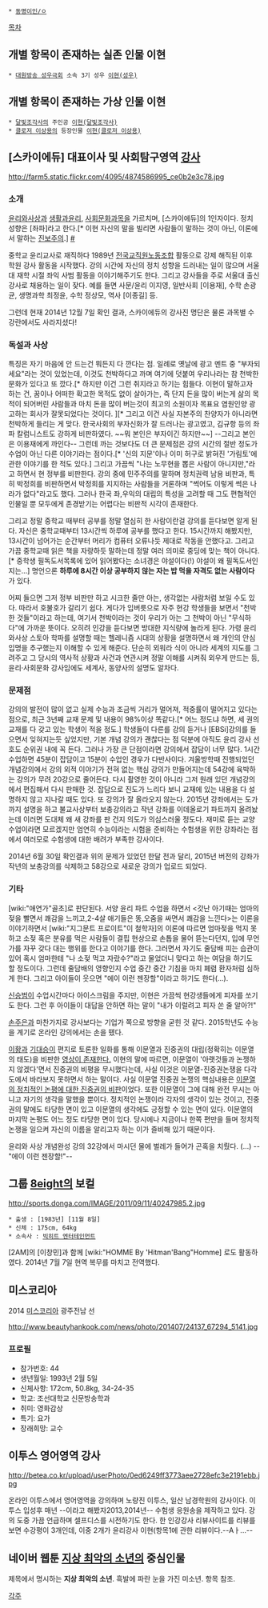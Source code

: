  * [[동명이인/ㅇ]]

[[목차]]

== 개별 항목이 존재하는 실존 인물 이현 ==
 * [[대원방송 성우극회]] 소속 3기 성우 [[이현(성우)]]

== 개별 항목이 존재하는 가상 인물 이현 ==
 * [[달빛조각사]]의 주인공 [[이현(달빛조각사)]]
 * [[클로저 이상용]]의 등장인물 [[이현(클로저 이상용)]]

== [스카이에듀] 대표이사 및 사회탐구영역 [[강사]] ==
http://farm5.static.flickr.com/4095/4874586995_ce0b2e3c78.jpg

=== 소개 ===
[[윤리와사상]]과 [[생활과윤리]], [[사회문화]]과목을 가르치며, [스카이에듀]의 1인자이다. 정치 성향은 [좌파]라고 한다.[* 이현 자신의 말을 빌리면 사람들이 말하는 것이 아닌, 이론에서 말하는 [[진보주의]].] [http://www.youtube.com/watch?v=YOkD-Hdro6w&feature=player_embedded #]

중학교 윤리교사로 재직하다 1989년 [[전국교직원노동조합]] 활동으로 강제 해직된 이후 학원 강사 활동을 시작했다. 강의 시간에 자신의 정치 성향을 드러내는 일이 많으며 서울대 재학 시절 좌익 사범 활동을 이야기해주기도 한다. 그리고 강사들을 주로 서울대 출신 강사로 채용하는 일이 잦다. 예를 들면 사문/윤리 이지영, 일반사회 [이용재], 수학 손광균, 생명과학 최정윤, 수학 정상모, 역사 [이종길] 등.

그런데 현재 2014년 12월 7일 확인 결과, 스카이에듀의 강사진 명단은 물론 과목별 수강란에서도 사라지셨다!
=== 독설과 사상 ===
특징은 자기 마음에 안 드는건 뭐든지 다 깐다는 점. 일례로 옛날에 광고 멘트 중 "부자되세요"라는 것이 있었는데, 이것도 천박하다고 까며 여기에 덧붙여 우리나라는 참 천박한 문화가 있다고 또 깠다.[* 하지만 이건 그런 취지라고 하기는 힘들다. 이현이 말하고자 하는 건, 꿈이나 어떠한 확고한 목적도 없이 살아가는, 즉 단지 돈을 많이 버는게 삶의 목적이 되어버린 사람들과 마치 돈을 많이 버는것이 최고의 소원이자 목표요 염원인양 광고하는 회사가 잘못되었다는 것이다. ][* 그리고 이건 사실 자본주의 찬양자가 아니라면 천박하게 들리는 게 맞다. 한국사회의 부자신화가 잘 드러나는 광고였고, 김규항 등의 좌파 칼럼니스트도 강하게 비판하였다. ~~뭐 본인은 부자이긴 하지만~~] --그리고 본인은 이용재에게 까인다-- 그런데 까는 것보다도 더 큰 문제점은 강의 시간의 절반 정도가 수업이 아닌 다른 이야기라는 점이다.[* '신의 지문'이나 이미 허구로 밝혀진 '가림토'에 관한 이야기를 한 적도 있다.] 그리고 가끔씩 "나는 노무현을 뽑은 사람이 아니지만,"라고 하면서 현 정부를 비판한다. 강의 중에 민주주의를 말하며 정치권력 남용 비판과, 특히 박정희를 비판하면서 박정희를 지지하는 사람들을 거론하며 "썩어도 이렇게 썩은 나라가 없다"라고도 했다. 그러나 한국 좌,우익의 대립의 특성을 고려할 때 그도 편협적인 인물일 뿐 모두에게 존경받기는 어렵다는 비판적 시각이 존재한다. 

그리고 정말 중학교 때부터 공부를 정말 열심히 한 사람이란걸 강의를 듣다보면 알게 된다. 자신은 중학교때부터 13시간씩 하루에 공부를 했다고 한다. 15시간까지 해봤지만, 13시간이 넘어가는 순간부터 머리가 컴퓨터 오류나듯 제대로 작동을 안했다고. 그리고 가끔 중학교때 읽은 책을 자랑하듯 말하는데 정말 여러 의미로 중딩에 맞는 책이 아니다.[* 중학생 필독도서목록에 있어 읽어봤다는 소녀경은 야설이다(!) 야설이 왜 필독도서인지는...] 명언으론 '''하루에 8시간 이상 공부하지 않는 자는 밥 먹을 자격도 없는 사람이다'''가 있다.

어찌 들으면 그저 정부 비판만 하고 시크한 줄만 아는, 생각없는 사람처럼 보일 수도 있다. 따라서 호불호가 갈리기 쉽다. 게다가 입버릇으로 자주 현강 학생들을 보면서 "천박한 것들"이라고 하는데, 여기서 천박이라는 것이 우리가 아는 그 천박이 아닌 "무식하다"에 가까운 뜻이다. 오히려 인강을 듣다보면 방대한 지식량에 놀라게 된다. 가령 윤리와사상 스토아 학파를 설명할 때는 헬레니즘 시대의 상황을 설명하면서 왜 개인의 안심입명을 추구했는지 이해할 수 있게 해준다. 단순히 외워라 식이 아니라 세계의 지도를 그려주고 그 당시의 역사적 상황과 사건과 연관시켜 정말 이해를 시켜줘 외우게 만드는 등, 윤리·사회문화 강사임에도 세계사, 동양사의 설명도 알차다.
  
=== 문제점 ===
강의의 발전이 많이 없고 실제 수능과 조금씩 거리가 멀어져, 적중률이 떨어지고 있다는 점으로, 최근 3년째 교재 문제 및 내용이 98%이상 똑같다.[* 어느 정도냐 하면, 세 권의 교재를 다 갖고 있는 학생이 적을 정도.] 학생들이 다른를 강의 듣거나 [EBSi]강의를 들으면서 잊혀지는듯 싶었지만, 기본 개념 강의가 괜찮다는 점 덕분에 아직도 윤리 강사 선호도 순위권 내에 꼭 든다. 그러나 가장 큰 단점이라면 강의에서 잡담이 너무 많다. 1시간 수업하면 45분이 잡담이고 15분이 수업인 경우가 다반사이다. 겨울방학때 진행되었던 개념강의에서 강의 외적 이야기가 전혀 없는 핵심 강의가 만들어지는데 54강에 육박하는 강의가 무려 20강으로 줄어든다. 다시 촬영한 것이 아니라 그저 원래 있던 개념강의에서 편집해서 다시 판매한 것. 잡담으로 진도가 느리다 보니 교재에 있는 내용을 다 설명하지 않고 지나갈 때도 있다. 또 강의가 잘 올라오지 않는다. 2015년 강좌에서는 도가까지 설명을 하고 불교사상부터 보충강의라고 작년 강좌를 이데올로기 파트까지 올려놨는데 이러면 도대체 왜 새 강좌를 판 건지 의도가 의심스러울 정도다. 재미로 듣는 교양 수업이라면 모르겠지만 엄연히 수능이라는 시험을 준비하는 수험생을 위한 강좌라는 점에서 여러모로 수험생에 대한 배려가 부족한 강사이다.

2014년 6월 30일 확인결과 위의 문제가 있었던 한달 전과 달리, 2015년 버전의 강좌가 작년의 보충강의를 삭제하고 58강으로 새로운 강의가 업로드 되었다. 
=== 기타 ===
[wiki:"애연가"골초]로 판단된다. 서양 윤리 파트 수업을 하면서 <갓난 아기때는 엄마의 젖을 빨면서 쾌감을 느끼고,2-4살 애기들은 똥,오줌을 싸면서 쾌감을 느낀다>는 이론을 이야기하면서 [wiki:"지그문트 프로이트"이 철학자]의 이론에 따르면 엄마젖을 먹지 못하고 소젖 혹은 분유를 먹은 사람들이 결핍 현상으로 손톱을 물어 뜯는다던지, 입에 무언가를 자꾸 갖다 대는 행위를 한다고 이야기를 한다. 그러면서 자기도 줄담배 피는 습관이 있어 혹시 엄마한테 "나 소젖 먹고 자랐수?"라고 물었더니 맞다고 하는 여담을 하기도 할 정도이다. 그런데 줄담배의 영향인지 수업 중간 중간 기침을 마치 폐렴 환자처럼 심하게 한다. 그리고 아이들이 웃으면 "에이 이런 젠장할"이라고 하기도 한다(...).

[[신승범]]이 수업시간마다 아이스크림을 주지만, 이현은 가끔씩 현강생들에게 피자를 쏘기도 한다. 그런 후 아이들이 대답을 안하면 하는 말이 "내가 이럴려고 피자 쏜 줄 알아?!"

[[손주은]]과 마찬가지로 강사보다는 기업가 쪽으로 방향을 굳힌 것 같다. 2015학년도 수능을 계기로 온라인 강의에서는 손을 뗐다.

[[이황]]과 [[기대승]]이 편지로 토론한 일화를 통해 이문열과 진중권의 대립(정확히는 이문열의 태도)을 비판한 [http://youtu.be/fUQsTd1nQR8 영상이 존재한다.] 이현의 말에 따르면, 이문열이 '아랫것들과 논쟁하지 않겠다'면서 진중권의 비평을 무시했다는데, 사실 이것은 이문열-진중권논쟁을 다각도에서 바라보지 못하면서 하는 말이다. 
사실 이문열 진중권 논쟁의 핵심내용은 [http://www.cyworld.com/lifeissky/219637 이문열의 정치적인 논평에 대한 진중권의 비판]이었다. 또한 이문열이 그에 대해 완전 무시는 아니고 자기의 생각을 말했을 뿐이다. 정치적인 논쟁이라 각자의 생각이 있는 것이고, 진중권의 말에도 타당한 면이 있고 이문열의 생각에도 긍정할 수 있는 면이 있다.
이문열의 마지막 논평도 어느 정도 타당한 면이 있다. 당시에나 지금이나 한쪽 편만을 들며 정치적 논쟁을 일으켜 자신의 이름을 알리고자 하는 이가 즐비해 있기 때문이다.

윤리와 사상 개념완성 강의 32강에서 마시던 물에 벌레가 들어가 곤혹을 치뤘다. (...) --"에이 이런 젠장할!"--
== 그룹 [[8eight]]의 보컬 ==
http://sports.donga.com/IMAGE/2011/09/11/40247985.2.jpg

 * 출생 : [1983년] [11월 8일]
 * 신체 : 175cm, 64kg
 * 소속사 : [[빅히트 엔터테인먼트]]

[2AM]의 [이창민]과 함께 [wiki:"HOMME By 'Hitman'Bang"Homme] 로도 활동하였다. 2014년 7월 7일 현역 복무를 마치고 전역했다.

== 미스코리아 ==
2014 [[미스코리아]] 광주전남 선

http://www.beautyhankook.com/news/photo/201407/24137_67294_5141.jpg

=== 프로필 ===
* 참가번호: 44
* 생년월일: 1993년 2월 5일
* 신체사항: 172cm, 50.8kg, 34-24-35
* 학교: 조선대학교 신문방송학과
* 취미: 영화감상
* 특기: 요가
* 장래희망: 교수

== 이투스 영어영역 강사 ==
http://betea.co.kr/upload/userPhoto/0ed6249ff3773aee2728efc3e2191ebb.jpg

온라인 이투스에서 영어영역을 강의하며 노량진 이투스, 일산 남경학원의 강사이다.
이투스 입성후 매년 --이라고 해봤자2013,2014년-- 수험생 응원송을 제작하고 있다. 강의 도중 가끔 언급하며 셀프디스를 시전하기도 한다.
한 인강강사 리뷰사이트를 리뷰를 보면 수강평이 3개인데, 이중 2개가 윤리강사 이현(항목1에 관한 리뷰이다.--Aㅏ...--

== 네이버 웹툰 [[지상 최악의 소년]]의 중심인물 ==
제목에서 명시하는 '''지상 최악의 소년'''. 흑발에 파란 눈을 가진 미소년. 항목 참조.


[[각주]]

